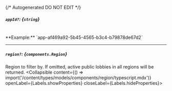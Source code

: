 {/* Autogenerated DO NOT EDIT  */}

##### `appId?`: *{`string`}*
<br/>
**Example:** `app-af469a92-5b45-4565-b3c4-b79878de67d2`

---
##### `region?`: *{`components.Region`}*
Region to filter by. If omitted, active public lobbies in all regions will be returned.
<Collapsible content={() => import('/content/types/models/components/region/typescript.mdx')} openLabel={Labels.showProperties} closeLabel={Labels.hideProperties}>
</Collapsible>


